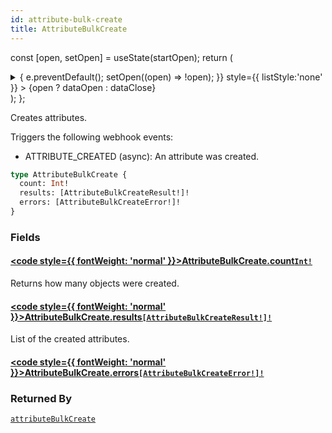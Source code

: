 ```yaml
---
id: attribute-bulk-create
title: AttributeBulkCreate
---
```






const [open, setOpen] = useState(startOpen);
return (
<details {...(open ? { open: true } : {})} className="details" style={{ border:'none', boxShadow:'none', background:'var(--ifm-background-color)' }}>
<summary
onClick={(e) => {
e.preventDefault();
setOpen((open) => !open);
}}
style={{ listStyle:'none' }} >
{open ? dataOpen : dataClose}
</summary>
{open && children}
</details>
);
};

Creates attributes.


<Badge text="Added in Saleor 3.15" class="badge badge--secondary margin-bottom--sm" />


<FeaturePreview />

Triggers the following webhook events:

- ATTRIBUTE_CREATED (async): An attribute was created.

```graphql
type AttributeBulkCreate {
  count: Int!
  results: [AttributeBulkCreateResult!]!
  errors: [AttributeBulkCreateError!]!
}
```

### Fields

#### [<code style={{ fontWeight: 'normal' }}>AttributeBulkCreate.<b>count</b></code>](#)<Bullet />[`Int!`](../../../api-reference/miscellaneous/scalars/int.mdx) <Badge class="badge badge--secondary" text="non-null"/> <Badge class="badge badge--secondary" text="scalar"/> <Badge class="badge badge--secondary" text="miscellaneous"/>

Returns how many objects were created.

#### [<code style={{ fontWeight: 'normal' }}>AttributeBulkCreate.<b>results</b></code>](#)<Bullet />[`[AttributeBulkCreateResult!]!`](../../../api-reference/attributes/objects/attribute-bulk-create-result.mdx) <Badge class="badge badge--secondary" text="non-null"/> <Badge class="badge badge--secondary" text="object"/> <Badge class="badge badge--secondary" text="attributes"/>

List of the created attributes.

#### [<code style={{ fontWeight: 'normal' }}>AttributeBulkCreate.<b>errors</b></code>](#)<Bullet />[`[AttributeBulkCreateError!]!`](../../../api-reference/attributes/objects/attribute-bulk-create-error.mdx) <Badge class="badge badge--secondary" text="non-null"/> <Badge class="badge badge--secondary" text="object"/> <Badge class="badge badge--secondary" text="attributes"/>

### Returned By

[`attributeBulkCreate`](../../../api-reference/attributes/mutations/attribute-bulk-create.mdx) <Badge class="badge badge--secondary" text="mutation"/>

